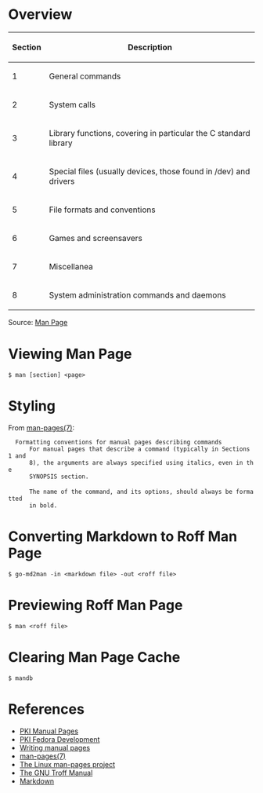 = Overview =

{| class="wikitable"
! Section
! Description
|-
| 1
| General commands
|-
| 2
| System calls
|-
| 3
| Library functions, covering in particular the C standard library
|-
| 4
| Special files (usually devices, those found in /dev) and drivers
|-
| 5
| File formats and conventions
|-
| 6
| Games and screensavers
|-
| 7
| Miscellanea
|-
| 8
| System administration commands and daemons
|}

Source: [https://en.wikipedia.org/wiki/Man_page Man Page]

= Viewing Man Page =

<pre>
$ man [section] <page>
</pre>

= Styling =

From [http://man7.org/linux/man-pages/man7/man-pages.7.html man-pages(7)]:

   Formatting conventions for manual pages describing commands
       For manual pages that describe a command (typically in Sections 1 and
       8), the arguments are always specified using italics, even in the
       SYNOPSIS section.
 
       The name of the command, and its options, should always be formatted
       in bold.

= Converting Markdown to Roff Man Page =

<pre>
$ go-md2man -in <markdown file> -out <roff file>
</pre>

= Previewing Roff Man Page =

<pre>
$ man <roff file>
</pre>

= Clearing Man Page Cache =

<pre>
$ mandb
</pre>

= References =

* [https://github.com/dogtagpki/pki/wiki/Manuals PKI Manual Pages]
* [[PKI Fedora Development]]
* [https://liw.fi/manpages/ Writing manual pages]
* [http://man7.org/linux/man-pages/man7/man-pages.7.html man-pages(7)]
* [https://www.kernel.org/doc/man-pages/ The Linux man-pages project]
* [https://www.gnu.org/software/groff/manual/html_node/Man-usage.html The GNU Troff Manual]
* [[Markdown]]